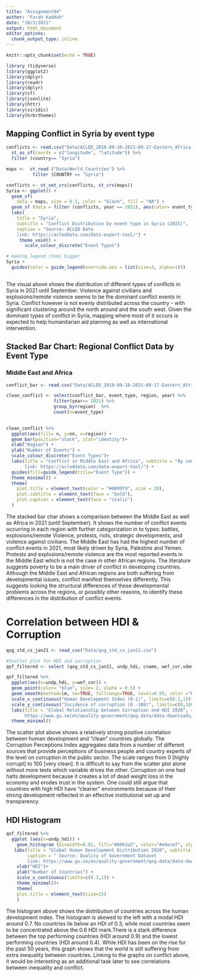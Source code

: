 ```yaml
---
title: "Assignment04"
author: "Farah Kaddah"
date: "10/3/2021"
output: html_document
editor_options: 
  chunk_output_type: inline
---
```


```r
knitr::opts_chunk$set(echo = TRUE)
```

```r
library (tidyverse)
library(ggplot2)
library(dplyr)
library(readr)
library(dplyr)
library(sf)
library(jsonlite)
library(httr)
library(viridis)
library(hrbrthemes)
```

## Mapping Conflict in Syria by event type

```r

conflicts <- read.csv("Data/ACLED_2018-09-10-2021-09-17-Eastern_Africa-Middle_Africa-Middle_East-Southern_Africa-Western_Africa.csv") %>%
  st_as_sf(coords = c("longitude", "latitude")) %>%
  filter (country== "Syria")

maps <-  st_read ("Data/World_Countries") %>%
          filter (COUNTRY == "Syria")

```


```r

conflicts <- st_set_crs(conflicts, st_crs(maps))
Syria <- ggplot() +
  geom_sf(
    data = maps, size = 0.1, color = "black", fill = "NA") +
  geom_sf (data = filter (conflicts, year == 2021), aes(color= event_type), alpha=0.3,  size=0.5) +
  labs(
    title = "Syria",
    subtitle = "Conflict Distribution by event type in Syria (2021)",
    caption = "Source: ACLED Data
    link: https://acleddata.com/data-export-tool/") +
     theme_void() +
       scale_colour_discrete("Event Types") 

# making legend items bigger
Syria +
  guides(color = guide_legend(override.aes = list(size=3, alpha=1)))
      

```

The visual above shows the distribution of different types of conflicts in Syria in 2021 until September. Violence against civilians and explosions/remote violence seems to be the dominant conflict events in Syria. Conflict however is not evenly distributed across the country - with significant clustering around the north around and the south west. Given the dominant types of conflict in Syria, mapping where most of it occurs is expected to help humanitarian aid planning as well as international intervention. 

## Stacked Bar Chart: Regional Conflict Data by Event Type
### Middle East and Africa

```r

conflict_bar <- read.csv("Data/ACLED_2018-09-10-2021-09-17-Eastern_Africa-Middle_Africa-Middle_East-Southern_Africa-Western_Africa.csv")

```

```r

clean_conflict <- select(conflict_bar, event_type, region, year) %>%
                  filter(year== 2021) %>% 
                  group_by(region)  %>%
                  count(n=event_type)  
                 
```

```r

clean_conflict %>%
  ggplot(aes(fill= n, y=nn, x=region)) + 
  geom_bar(position="stack", stat="identity")+
  xlab("Region") +
  ylab("Number of Events") +
  scale_colour_discrete("Event Types")+
  labs(title = "Conflict in Middle East and Africa", subtitle = "By conflict type data, 2021", caption = "Source: ACLED data
       link: https://acleddata.com/data-export-tool/") +
  guides(fill=guide_legend(title="Event Type")) +
  theme_minimal() +
  theme(
    plot.title = element_text(color = "#0099f9", size = 20),
    plot.subtitle = element_text(face = "bold"),
    plot.caption = element_text(face = "italic")
  )

```

The stacked bar char shows a comparison between the Middle East as well as Africa in 2021 (until September). It shows the number of conflict events occurring in each region with further categorization in to types: battles, explosions/remote Violence, protests, riots, strategic developments, and  violence against civilians. The Middle East has had the highest number of conflict events in 2021, most likely driven by Syria, Palestine and Yemen. Protests and explosions/remote violence are the most reported events in the Middle East which is not the case in other African regions. The literature suggests poverty to be a main driver of conflict in developing countries. Although the Middle East and African regions are both suffering from developmental issues, conflict manifest themselves differently. This suggests looking the structural differences of these developmental problems across the regions, or possibly other reasons, to identify these differences in the distribution of conflict events. 


# Correlation between HDI & Corruption
```r

qog_std_cs_jan21 <- read_csv("Data/qog_std_cs_jan21.csv")

#Scatter plot for HDI and corruption
qof_filtered <- select (qog_std_cs_jan21, undp_hdi, cname, wef_cor,vdem_corr)

```

```r
qof_filtered %>%
  ggplot(aes(x=undp_hdi, y=wef_cor)) + 
  geom_point(color= "blue", size= 2, alpha = 0.5) +
  geom_smooth(method=lm, se=TRUE, fullrange=TRUE, level=0.95, color ="black") +
  scale_x_continuous("Human Development Index (0-1)", limits=c(0.2,1))+
  scale_y_continuous("Incidence of corruption (0 -100)", limits=c(0,100)) +
  labs(title = "Global Relationship between Corruption and HDI 2020", subtitle = "Countries with higher HDI tend to have lower corruption", caption = " Source: Quality of Government Dataset
       https://www.gu.se/en/quality-government/qog-data/data-downloads/standard-dataset" ) +
  theme_minimal()

```

The scatter plot above shows a relatively strong positive correlation between human development and "clean" countries globally. The Corruption Perceptions Index aggregates data from a number of different sources that provide perceptions of business people and country experts of the level on corruption in the public sector. The scale ranges from 0 [highly corrupt] to 100 [very clean]. It is difficult to say from the scatter plot alone without more tests which variable drives the other. Corruption on one had halts development because it creates a lot of dead weight loss in the economy and erodes trust in the system. One could still argue that countries with high HDI have "cleaner" environments because of their strong development reflected in an effective institutional set up and transparency. 


## HDI Histogram

```r
qof_filtered %>%
  ggplot (aes(x=undp_hdi)) +
    geom_histogram (binwidth=0.02, fill="#69b3a2", color="#e9ecef", alpha=0.9)+
   labs(title = "Global Human Development Distribution 2020", subtitle = "Skewed left distribution", 
        caption = " Source: Quality of Government Dataset
        link: https://www.gu.se/en/quality-government/qog-data/data-downloads/standard-dataset") +
    xlab("HDI")+
    ylab("Number of Countries") +
    scale_x_continuous(limits=c(0.3,1)) +
    theme_minimal()+
    theme(
    plot.title = element_text(size=15)
    )
```

The histogram above shows the distribution of countries across the human development index. The histogram is skewed to the left with a modal HDI around 0.7. No countries lie below an HDI of 0.3, while most countries seem to be concentrated above the 0.6 HDI mark.There is a stark difference between the top performing countries (HDI around 0.9)  and the lowest performing countries (HDI around 0.4). While HDI has been on the rise for the past 50 years, this graph shows that the world is still suffering from extra inequality between countries. Linking to the graphs on conflict above, it would be interesting as an additional task later to see correlations between inequality and conflict. 

